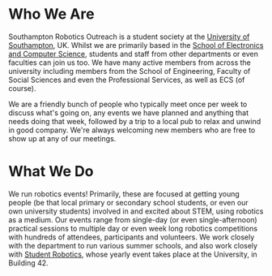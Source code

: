 # Who We Are

Southampton Robotics Outreach is a student society at the [University of Southampton](https://southampton.ac.uk), UK. Whilst we are primarily based in the [School of Electronics and Computer Science](https://ecs.soton.ac.uk), students and staff from other departments or even faculties can join us too. We have many active members from across the university including members from the School of Engineering, Faculty of Social Sciences and even the Professional Services, as well as ECS (of course).

We are a friendly bunch of people who typically meet once per week to discuss what's going on, any events we have planned and anything that needs doing that week, followed by a trip to a local pub to relax and unwind in good company. We're always welcoming new members who are free to show up at any of our meetings.

# What We Do

We run robotics events! Primarily, these are focused at getting young people (be that local primary or secondary school students, or even our own university students) involved in and excited about STEM, using robotics as a medium. Our events range from single-day (or even single-afternoon) practical sessions to multiple day or even week long robotics competitions with hundreds of attendees, participants and volunteers. We work closely with the department to run various summer schools, and also work closely with [Student Robotics](https://srobo.org), whose yearly event takes place at the University, in Building 42.
